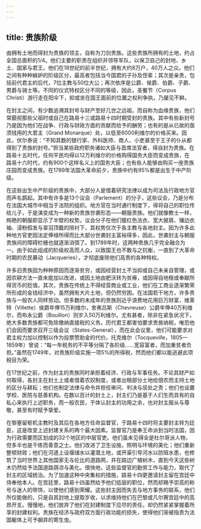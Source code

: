 ```yaml
---
---
---
```

title: 贵族阶级
---




由拥有土地而得封为贵族的领主，自称为刀剑贵族。这些贵族所拥有的土地，约占全国总面积的1/4。他们主要的职责在组织并领导军队，以保卫自己的封地、乡土、国家与君王。他们在18世纪的前半世纪，拥有大约8万户，40万人之众。他们之间有种种嫉妒的阶级区分，最高者包括当今国君的子孙及侄辈；其次是亲贵，包括前代君主的后代，7位主教与50位大公；再次依序是公爵、侯爵、伯爵、子爵、男爵与骑士等。不同的仪式特权区分不同的等级，因此，圣餐节（Corpus Christi）游行走在阳伞下，抑或坐在国王面前的位置之权利争执，乃屡见不鲜。

在封主之间，有少数追溯其封号与财产至好几世之远祖，而自称为血缘贵族，他们常藐视那些父祖时或自己在路易十三或路易十四时期受封的贵族。其中有些新封号乃是因为他们在战争、行政与财政方面的贡献而给予的酬劳；也有的是从已故的亟须钱用的大君主（Grand Monarque）处，以低至6000利维尔的价格买来。因此，伏尔泰说：“不知其数的银行家、外科医师、商人、小吏甚至于王子的仆从都得到了贵族的封号。”担当某些政府职务诸如大臣与首席法官者，得自封为贵族。在路易十五时代，任何平民均得以12万利维尔的价格购得国务大臣而变成贵族，在路易十六时代，约有900个这样名义上的国务大臣；也有些人能够由购买一座贵族庄园而变成贵族。在1789年法国大革命前夕，贵族中约有95%都是出生于中产阶级。

在这些出生中产阶级的贵族中，大部分人是借着研究法律以成为司法及行政地方官而声名鹊起。其中有许多是13个议会（Parlement）的分子，这些议会，乃是分布在法国大城市中相当于法院的组织。地方官在当时通行制度下，得将自己的职位传给儿子，于是演变成为一种新的贵族世袭形态——朝服贵族。他们就像教士一样，绚艳的朝服即显示了半壁的权势。议会分子在他们猩红色法衣、宽大披肩、镶边衣袖、浸粉假发与翠羽顶戴的陪衬下，其权势仅次于各主教与各地封主。因为许多此种地方官吏因法定俸禄所得而比大部分世袭封主富裕得多，因此，世袭封主与朝服贵族间的障碍栏栅也就逐渐消弭了。到1789年时，这两种贵族几乎完全融合为一。由于如此组成的阶级权高而人众，以致国王也不敢与之抗衡，一直到了大革命时期的农民暴动（Jacqueries），才彻底废除他们高贵的各种特权。

许多旧贵族因为种种原因而逐渐贫穷，或因经营封土不当抑或自己未亲自管理，或因农耕方法一直未能加以改进，或因土地由肥沃转为贫瘠，或因得自地租或奉献所得货币的贬值。其次，贵族在传统上不得经营商业或工业，他们在工商业逐渐繁荣所形成的金钱经济中，虽然拥有大片土地，但仍然穷困。在法国若干地方，许多贵族与一般农人同样劳动。但多数的未成年的贵族则近乎浪费地花用巨万财富，维莱特（Villette）侯爵年俸15万利维尔，舍弗吕斯（Chevreuse）公爵年俸40万利维尔，而布永公爵（Bouillon）则岁入50万利维尔。尤有甚者，除非在紧急状况下，绝大多数贵族都可免除缴纳直接税的义务。历代君王都害怕要求贵族纳税，唯恐他们会因而要求召开三级会议（States-General），而在此会议里，他们可能要求对君主权力加以控制以作为投票赞助金的代价。托克维尔（Tocqueville，1805—1859年）曾说：“每一年税务的不平等分隔了各阶级……宽容富者，而加重贫者负担。”虽然在1749年，对贵族阶级实施一项5%的所得税，然而他们都以能逃避此项税目为荣。

在17世纪之前，作为封主的贵族同时承担着经济、行政与军事任务。不论其财产如何取得，各封主在封土上或者借着农奴制度，或者出租部分土地给佃农而主持土地的区分与耕耘；他们也制定法律与命令并担任审问、判决与惩处之责；他们也设置学校、医院与慈善机构。在数以百计的封土上，封主们乃是基于人们生而具有的自私心来执行上述职务，而一般农民，于体认封主的功用之余，也对封主服从与尊敬，甚至有时赋予挚爱。

在黎塞留枢机主教时及其后在各地方任命监督官，于路易十四时将主要封主转为廷臣，这是改变上述封建关系的两个最大因素。监督官乃是奉王命派到当时法国，因为行政需要而区划成的32个地区的中层官吏。他们虽未见得全是杜尔哥派人物，但多半也是干练而善意之士。他们改进了卫生设施，照明与环境的美化；他们重新整顿财政；他们在河道上设堰储水以灌溉土地，或开渠引导河水以防阻水患，也修筑了当时世界上其他国家无与伦比的道路网，并在路边广植树木，直到今天这些树木仍然给予法国道路荫凉与美化。很快地，这些监督官的勤劳工作与能力，取代了封主的区域统治。为了加速这种中央集权的措施，路易十四更邀请封主留在宫廷中侍奉他本人。在宫廷里，路易十四虽然给予他们低层的职位，然而却赐予崇高的称号与迷人的带饰，以使他们感到荣耀。这些封主因而失去与地方事务的联系，他们所仅能做的，只是自其封地上提取岁收，以求维持他们在巴黎或凡尔赛宫廷中的高昂开支。慢慢地，他们放弃了他们在封建制度下应尽的责任，却仍然紧紧掌握着所享的封建权利。贵族在经济与政府双方面行政功能的损失，使得他们渐被指责为法国躯体上可予摒弃的寄生虫。